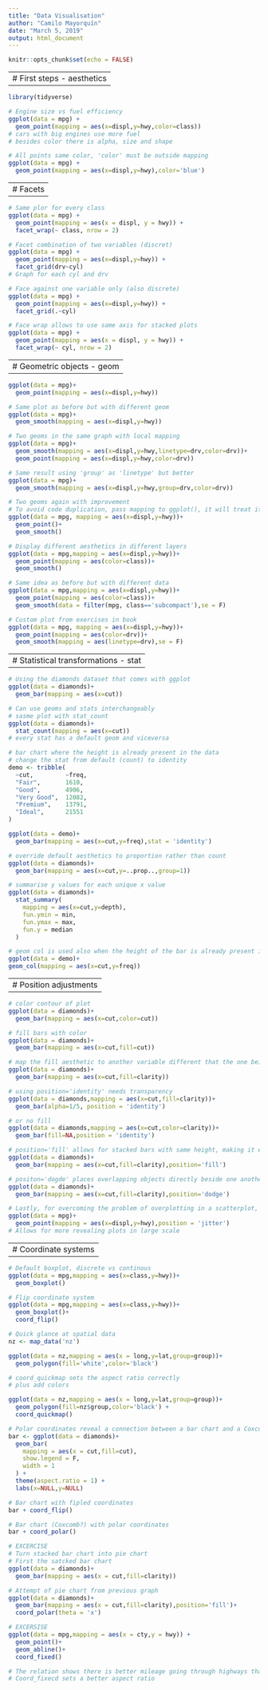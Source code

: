 ```yaml
---
title: "Data Visualisation"
author: "Camilo Mayorquín"
date: "March 5, 2019"
output: html_document
---
```


```r
knitr::opts_chunk$set(echo = FALSE)
```

--------------------------------------------------------
# First steps - aesthetics
--------------------------------------------------------

```r
library(tidyverse)

# Engine size vs fuel efficiency
ggplot(data = mpg) +
  geom_point(mapping = aes(x=displ,y=hwy,color=class))
# cars with big engines use more fuel
# besides color there is alpha, size and shape
```



```r
# All points same color, 'color' must be outside mapping
ggplot(data = mpg) +
  geom_point(mapping = aes(x=displ,y=hwy),color='blue')
```

--------------------------------------------------------
# Facets
--------------------------------------------------------

```r
# Same plor for every class
ggplot(data = mpg) + 
  geom_point(mapping = aes(x = displ, y = hwy)) + 
  facet_wrap(~ class, nrow = 2)
```

```r
# Facet combination of two variables (discret)
ggplot(data = mpg) +
  geom_point(mapping = aes(x=displ,y=hwy)) +
  facet_grid(drv~cyl)
# Graph for each cyl and drv
```

```r
# Face against one variable only (also discrete)
ggplot(data = mpg) +
  geom_point(mapping = aes(x=displ,y=hwy)) +
  facet_grid(.~cyl)
```

```r
# Face wrap allows to use same axis for stacked plots
ggplot(data = mpg) + 
  geom_point(mapping = aes(x = displ, y = hwy)) + 
  facet_wrap(~ cyl, nrow = 2)
```

--------------------------------------------------------
# Geometric objects - geom
--------------------------------------------------------

```r
ggplot(data = mpg)+
  geom_point(mapping = aes(x=displ,y=hwy))
```

```r
# Same plot as before but with different geom
ggplot(data = mpg)+
  geom_smooth(mapping = aes(x=displ,y=hwy))
```

```r
# Two geoms in the same graph with local mapping
ggplot(data = mpg)+
  geom_smooth(mapping = aes(x=displ,y=hwy,linetype=drv,color=drv))+
  geom_point(mapping = aes(x=displ,y=hwy,color=drv))
```

```r
# Same result using 'group' as 'linetype' but better
ggplot(data = mpg)+
  geom_smooth(mapping = aes(x=displ,y=hwy,group=drv,color=drv))
```

```r
# Two geoms again with improvement
# To avoid code duplication, pass mapping to ggplot(), it will treat it as global
ggplot(data = mpg, mapping = aes(x=displ,y=hwy))+
  geom_point()+
  geom_smooth()
```

```r
# Display different aesthetics in different layers
ggplot(data = mpg,mapping = aes(x=displ,y=hwy))+
  geom_point(mapping = aes(color=class))+
  geom_smooth()
```

```r
# Same idea as before but with different data
ggplot(data = mpg,mapping = aes(x=displ,y=hwy))+
  geom_point(mapping = aes(color=class))+
  geom_smooth(data = filter(mpg, class=='subcompact'),se = F)
```

```r
# Custom plot from exercises in book
ggplot(data = mpg, mapping = aes(x=displ,y=hwy))+
  geom_point(mapping = aes(color=drv))+
  geom_smooth(mapping = aes(linetype=drv),se = F)
```

--------------------------------------------------------
# Statistical transformations - stat
--------------------------------------------------------

```r
# Using the diamonds dataset that comes with ggplot
ggplot(data = diamonds)+
  geom_bar(mapping = aes(x=cut))
```

```r
# Can use geoms and stats interchangeably
# sasme plot with stat_count
ggplot(data = diamonds)+
  stat_count(mapping = aes(x=cut))
# every stat has a default geom and viceversa
```

```r
# bar chart where the height is already present in the data
# change the stat from default (count) to identity
demo <- tribble(
  ~cut,         ~freq,
  "Fair",       1610,
  "Good",       4906,
  "Very Good",  12082,
  "Premium",    13791,
  "Ideal",      21551
)

ggplot(data = demo)+
  geom_bar(mapping = aes(x=cut,y=freq),stat = 'identity')
```

```r
# override default aesthetics to proportion rather than count
ggplot(data = diamonds)+
  geom_bar(mapping = aes(x=cut,y=..prop..,group=1))
```

```r
# summarise y values for each unique x value
ggplot(data = diamonds)+
  stat_summary(
    mapping = aes(x=cut,y=depth),
    fun.ymin = min,
    fun.ymax = max,
    fun.y = median
  )

```

```r
# geom col is used also when the height of the bar is already present in the data set
ggplot(data = demo)+
geom_col(mapping = aes(x=cut,y=freq))
```

--------------------------------------------------------
# Position adjustments
--------------------------------------------------------

```r
# color contour of plot
ggplot(data = diamonds)+
  geom_bar(mapping = aes(x=cut,color=cut))
```

```r
# fill bars with color
ggplot(data = diamonds)+
  geom_bar(mapping = aes(x=cut,fill=cut))
```

```r
# map the fill aesthetic to another variable different that the one being counted
ggplot(data = diamonds)+
  geom_bar(mapping = aes(x=cut,fill=clarity))
```

```r
# using position='identity' needs transparency
ggplot(data = diamonds,mapping = aes(x=cut,fill=clarity))+
  geom_bar(alpha=1/5, position = 'identity')
```

```r
# or no fill
ggplot(data = diamonds,mapping = aes(x=cut,color=clarity))+
  geom_bar(fill=NA,position = 'identity')
```

```r
# position='fill' allows for stacked bars with same height, making it easier to compare proportions
ggplot(data = diamonds)+
  geom_bar(mapping = aes(x=cut,fill=clarity),position='fill')
```

```r
# positon='dogde' places overlapping objects directly beside one another
ggplot(data = diamonds)+
  geom_bar(mapping = aes(x=cut,fill=clarity),position='dodge')
```

```r
# Lastly, for overcoming the problem of overplotting in a scatterplot, it can be used position='jitter' to add a small amout of random noise to each point
ggplot(data = mpg)+
  geom_point(mapping = aes(x=displ,y=hwy),position = 'jitter')
# Allows for more revealing plots in large scale
```

--------------------------------------------------------
# Coordinate systems
--------------------------------------------------------

```r
# Default boxplot, discrete vs continous
ggplot(data = mpg,mapping = aes(x=class,y=hwy))+
  geom_boxplot()
```

```r
# Flip coordinate system
ggplot(data = mpg,mapping = aes(x=class,y=hwy))+
  geom_boxplot()+
  coord_flip()
```

```r
# Quick glance at spatial data
nz <- map_data('nz')

ggplot(data = nz,mapping = aes(x = long,y=lat,group=group))+
  geom_polygon(fill='white',color='black')
```

```r
# coord_quickmap sets the aspect ratio correctly
# plus add colors

ggplot(data = nz,mapping = aes(x = long,y=lat,group=group))+
  geom_polygon(fill=nz$group,color='black') +
  coord_quickmap()
```


```r
# Polar coordinates reveal a connection between a bar chart and a Coxcomb chart
bar <- ggplot(data = diamonds)+
  geom_bar(
    mapping = aes(x = cut,fill=cut),
    show.legend = F,
    width = 1
  ) +
  theme(aspect.ratio = 1) +
  labs(x=NULL,y=NULL)
```

```r
# Bar chart with fipled coordinates
bar + coord_flip()
```

```r
# Bar chart (Coxcomb?) with polar coordinates
bar + coord_polar()
```


```r
# EXCERCISE
# Turn stacked bar chart into pie chart
# First the satcked bar chart
ggplot(data = diamonds)+
  geom_bar(mapping = aes(x = cut,fill=clarity))
```

```r
# Attempt of pie chart from previous graph
ggplot(data = diamonds)+
  geom_bar(mapping = aes(x = cut,fill=clarity),position='fill')+
  coord_polar(theta = 'x')
```

```r
# EXCERSISE
ggplot(data = mpg,mapping = aes(x = cty,y = hwy)) +
  geom_point()+
  geom_abline()+
  coord_fixed()

# The relation shows there is better mileage going through highways than within the city
# Coord_fixecd sets a better aspect ratio
  
```

